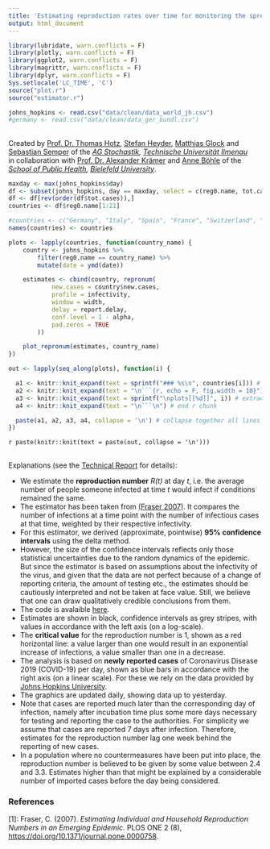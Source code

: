 ```yaml
---
title: 'Estimating reproduction rates over time for monitoring the spread of COVID-19'
output: html_document
---
```


```r
library(lubridate, warn.conflicts = F)
library(plotly, warn.conflicts = F)
library(ggplot2, warn.conflicts = F)
library(magrittr, warn.conflicts = F)
library(dplyr, warn.conflicts = F)
Sys.setlocale('LC_TIME', 'C')
source("plot.r")
source("estimator.r")

```

```r
johns_hopkins <- read.csv("data/clean/data_world_jh.csv")
#germany <- read.csv("data/clean/data_ger_bundl.csv")
```

## {.tabset .tabset-fade}

Created by
[Prof. Dr. Thomas Hotz](https://www.tu-ilmenau.de/stochastik/team/thomas-hotz/),
[Stefan Heyder](https://www.tu-ilmenau.de/stochastik/team/stefan-heyder/),
[Matthias Glock](https://www.tu-ilmenau.de/stochastik/team/matthias-glock/)
and [Sebastian Semper](https://www.tu-ilmenau.de/stochastik/team/sebastian-semper/)
of the
*[AG Stochastik](https://www.tu-ilmenau.de/stochastik/), [Technische Universität Ilmenau](https://www.tu-ilmenau.de/)*
<br/>
in collaboration with
[Prof. Dr. Alexander Krämer](https://ekvv.uni-bielefeld.de/pers_publ/publ/PersonDetail.jsp?personId=21463&lang=de)
and
[Anne Böhle](anne.boehle@uni-bielefeld.de)
of the
*[School of Public Health](https://www.uni-bielefeld.de/gesundhw/index.html), [Bielefeld University](https://www.uni-bielefeld.de/)*.


<!--
See https://github.com/rstudio/flexdashboard/issues/80#issuecomment-247139450
on generating tabs in rmarkdown automatically
-->
```r

maxday <- max(johns_hopkins$day)
df <- subset(johns_hopkins, day == maxday, select = c(reg0.name, tot.cases))
df <- df[rev(order(df$tot.cases)),]
countries <- df$reg0.name[1:21]

#countries <- c("Germany", "Italy", "Spain", "France", "Switzerland", "Netherlands", "Austria", "United Kingdom", "Korea, South", "US")
names(countries) <- countries

plots <- lapply(countries, function(country_name) {
    country <- johns_hopkins %>%
        filter(reg0.name == country_name) %>%
        mutate(date = ymd(date))

    estimates <- cbind(country, repronum(
            new.cases = country$new.cases,
            profile = infectivity,
            window = width,
            delay = report.delay,
            conf.level = 1 - alpha,
            pad.zeros = TRUE
        ))

    plot_repronum(estimates, country_name)
})

out <- lapply(seq_along(plots), function(i) {

  a1 <- knitr::knit_expand(text = sprintf("### %s\n", countries[i])) # tab header, auto extracts names of `hcs`
  a2 <- knitr::knit_expand(text = "\n```{r, echo = F, fig.width = 10}") # start r chunk
  a3 <- knitr::knit_expand(text = sprintf("\nplots[[%d]]", i)) # extract graphs by "writing" out `hcs[[1]]`, `hcs[[2]]` etc. to be rendered later
  a4 <- knitr::knit_expand(text = "\n```\n") # end r chunk

  paste(a1, a2, a3, a4, collapse = '\n') # collapse together all lines with newline separator
})

```

`r paste(knitr::knit(text = paste(out, collapse = '\n')))`

##

Explanations (see the [Technical Report]() for details):

- We estimate the **reproduction number** *R(t)* at day *t*, i.e. the average number of people someone infected at time *t* would infect if conditions remained the same.
- The estimator has been taken from [(Fraser 2007)](#ref1). It compares the number of infections at a time point with the number of infectious cases at that time, weighted by their respective infectivity.
- For this estimator, we derived (approximate, pointwise) **95% confidence intervals** using the delta method.
- However, the size of the confidence intervals reflects only those statistical uncertainties due to the random dynamics of the epidemic. But since the estimator is based on assumptions about the infectivity of the virus, and given that the data are not perfect because of a change of reporting criteria, the amount of testing etc., the estimates should be cautiously interpreted and not be taken at face value. Still, we believe that one can draw qualitatively credible conclusions from them.
- The code is avalaible [here](https://github.com/Stochastik-TU-Ilmenau/COVID-19/blob/gh-pages/estimator.r).
- Estimates are shown in black, confidence intervals as grey stripes, with values in accordance with the left axis (on a log-scale).
- The **critical value** for the reproduction number is 1, shown as a red horizontal line: a value larger than one would result in an exponential increase of infections, a value smaller than one in a decrease.
- The analysis is based on **newly reported cases** of Coronavirus Disease 2019 (COVID-19) per day, shown as blue bars in accordance with the right axis (on a linear scale). For these we rely on the data provided by [Johns Hopkins University](https://github.com/CSSEGISandData/COVID-19).
- The graphics are updated daily<!-- at 2:00 GMT-->, showing data up to yesterday.
- Note that cases are reported much later than the corresponding day of infection, namely after incubation time plus some more days necessary for testing and reporting the case to the authorities. For simplicity we assume that cases are reported 7 days after infection. Therefore, estimates for the reproduction number lag one week behind the reporting of new cases.
- In a population where no countermeasures have been put into place, the reproduction number is believed to be given by some value between 2.4 and 3.3. Estimates higher than that might be explained by a considerable number of imported cases before the day being considered.

### References ###

<a name="ref1">[1]</a>: Fraser, C. (2007). *Estimating Individual and Household Reproduction
Numbers in an Emerging Epidemic.* PLOS ONE 2 (8), [https://doi.org/10.1371/journal.pone.0000758](https://doi.org/10.1371/journal.pone.0000758).
